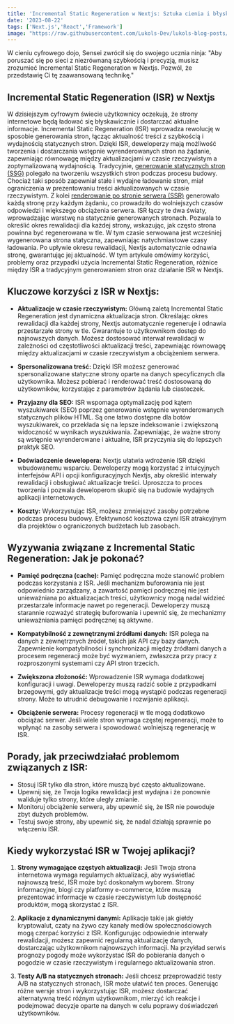 ```yaml
---
title: 'Incremental Static Regeneration w Nextjs: Sztuka cienia i błyskawicznej optymalizacji w krainie ninja'
date: '2023-08-22'
tags: ['Next.js','React','Framework']
image: "https://raw.githubusercontent.com/Lukols-Dev/lukols-blog-posts/main/images/incremental-static-regeneration-nextjs/incremental-static-regeneration.png"
---
```


<CustomImage src="https://raw.githubusercontent.com/Lukols-Dev/lukols-blog-posts/main/images/incremental-static-regeneration-nextjs/incremental-static-regeneration.png" alt="Incremental Static Regeneration." />

W cieniu cyfrowego dojo, Sensei zwrócił się do swojego ucznia ninja: "Aby poruszać się po sieci z niezrównaną szybkością i precyzją, musisz zrozumieć Incremental Static Regeneration w Nextjs. Pozwól, że przedstawię Ci tę zaawansowaną technikę."

## Incremental Static Regeneration (ISR) w Nextjs

W dzisiejszym cyfrowym świecie użytkownicy oczekują, że strony internetowe będą ładować się błyskawicznie i dostarczać aktualne informacje. Incremental Static Regeneration (ISR) wprowadza rewolucję w sposobie generowania stron, łącząc aktualność treści z szybkością i wydajnością statycznych stron.
Dzięki ISR, deweloperzy mają możliwość tworzenia i dostarczania wstępnie wyrenderowanych stron na żądanie, zapewniając równowagę między aktualizacjami w czasie rzeczywistym a zoptymalizowaną wydajnością. Tradycyjnie, [generowanie statycznych stron (SSG)](https://www.nextninja.pl/posts/static-site-generator-nextjs) polegało na tworzeniu wszystkich stron podczas procesu budowy. Chociaż taki sposób zapewniał stałe i wydajne ładowanie stron, miał ograniczenia w prezentowaniu treści aktualizowanych w czasie rzeczywistym. Z kolei [renderowanie po stronie serwera (SSR)](https://www.nextninja.pl/posts/sekrety-server-side-rendering-nextjs) generowało każdą stronę przy każdym żądaniu, co prowadziło do wolniejszych czasów odpowiedzi i większego obciążenia serwera.
ISR łączy te dwa światy, wprowadzając warstwę na statycznie generowanych stronach. Pozwala to określić okres rewalidacji dla każdej strony, wskazując, jak często strona powinna być regenerowana w tle. W tym czasie serwowana jest wcześniej wygenerowana strona statyczna, zapewniając natychmiastowe czasy ładowania. Po upływie okresu rewalidacji, Nextjs automatycznie odnawia stronę, gwarantując jej aktualność.
W tym artykule omówimy korzyści, problemy oraz przypadki użycia Incremental Static Regeneration, różnice między ISR a tradycyjnym generowaniem stron oraz działanie ISR w Nextjs.

## Kluczowe korzyści z ISR w Nextjs:

- **Aktualizacje w czasie rzeczywistym:** Główną zaletą Incremental Static Regeneration jest dynamiczna aktualizacja stron. Określając okres rewalidacji dla każdej strony, Nextjs automatycznie regeneruje i odnawia przestarzałe strony w tle. Gwarantuje to użytkownikom dostęp do najnowszych danych. Możesz dostosować interwał rewalidacji w zależności od częstotliwości aktualizacji treści, zapewniając równowagę między aktualizacjami w czasie rzeczywistym a obciążeniem serwera.

- **Spersonalizowana treść:** Dzięki ISR możesz generować spersonalizowane statyczne strony oparte na danych specyficznych dla użytkownika. Możesz pobierać i renderować treść dostosowaną do użytkowników, korzystając z parametrów żądania lub ciasteczek.

- **Przyjazny dla SEO:** ISR wspomaga optymalizację pod kątem wyszukiwarek (SEO) poprzez generowanie wstępnie wyrenderowanych statycznych plików HTML. Są one łatwo dostępne dla botów wyszukiwarek, co przekłada się na lepsze indeksowanie i zwiększoną widoczność w wynikach wyszukiwania. Zapewniając, że ważne strony są wstępnie wyrenderowane i aktualne, ISR przyczynia się do lepszych praktyk SEO.

- **Doświadczenie dewelopera:** Nextjs ułatwia wdrożenie ISR dzięki wbudowanemu wsparciu. Deweloperzy mogą korzystać z intuicyjnych interfejsów API i opcji konfiguracyjnych Nextjs, aby określić interwały rewalidacji i obsługiwać aktualizacje treści. Uproszcza to proces tworzenia i pozwala deweloperom skupić się na budowie wydajnych aplikacji internetowych.

- **Koszty:** Wykorzystując ISR, możesz zmniejszyć zasoby potrzebne podczas procesu budowy. Efektywność kosztowa czyni ISR atrakcyjnym dla projektów o ograniczonych budżetach lub zasobach.


## Wyzywania związane z Incremental Static Regeneration: Jak je pokonać?

- **Pamięć podręczna (cache):** Pamięć podręczna może stanowić problem podczas korzystania z ISR. Jeśli mechanizm buforowania nie jest odpowiednio zarządzany, a zawartość pamięci podręcznej nie jest unieważniana po aktualizacjach treści, użytkownicy mogą nadal widzieć przestarzałe informacje nawet po regeneracji. Deweloperzy muszą starannie rozważyć strategię buforowania i upewnić się, że mechanizmy unieważniania pamięci podręcznej są aktywne.

- **Kompatybilność z zewnętrznymi źródłami danych:** ISR polega na danych z zewnętrznych źródeł, takich jak API czy bazy danych. Zapewnienie kompatybilności i synchronizacji między źródłami danych a procesem regeneracji może być wyzwaniem, zwłaszcza przy pracy z rozproszonymi systemami czy API stron trzecich.

- **Zwiększona złożoność:** Wprowadzenie ISR wymaga dodatkowej konfiguracji i uwagi. Deweloperzy muszą radzić sobie z przypadkami brzegowymi, gdy aktualizacje treści mogą wystąpić podczas regeneracji strony. Może to utrudnić debugowanie i rozwijanie aplikacji.

- **Obciążenie serwera:** Procesy regeneracji w tle mogą dodatkowo obciążać serwer. Jeśli wiele stron wymaga częstej regeneracji, może to wpłynąć na zasoby serwera i spowodować wolniejszą regenerację w ISR.

## Porady, jak przeciwdziałać problemom związanych z ISR:

- Stosuj ISR tylko dla stron, które muszą być często aktualizowane.
- Upewnij się, że Twoja logika rewalidacji jest wydajna i że ponownie waliduje tylko strony, które uległy zmianie.
- Monitoruj obciążenie serwera, aby upewnić się, że ISR nie powoduje zbyt dużych problemów.
- Testuj swoje strony, aby upewnić się, że nadal działają sprawnie po włączeniu ISR.

## Kiedy wykorzystać ISR w Twojej aplikacji?

1. **Strony wymagające częstych aktualizacji:** Jeśli Twoja strona internetowa wymaga regularnych aktualizacji, aby wyświetlać najnowszą treść, ISR może być doskonałym wyborem. Strony informacyjne, blogi czy platformy e-commerce, które muszą prezentować informacje w czasie rzeczywistym lub dostępność produktów, mogą skorzystać z ISR.

2. **Aplikacje z dynamicznymi danymi:** Aplikacje takie jak giełdy kryptowalut, czaty na żywo czy kanały mediów społecznościowych mogą czerpać korzyści z ISR. Konfigurując odpowiednie interwały rewalidacji, możesz zapewnić regularną aktualizację danych, dostarczając użytkownikom najnowszych informacji. Na przykład serwis prognozy pogody może wykorzystać ISR do pobierania danych o pogodzie w czasie rzeczywistym i regularnego aktualizowania stron.

3. **Testy A/B na statycznych stronach:** Jeśli chcesz przeprowadzić testy A/B na statycznych stronach, ISR może ułatwić ten proces. Generując różne wersje stron i wykorzystując ISR, możesz dostarczać alternatywną treść różnym użytkownikom, mierzyć ich reakcje i podejmować decyzje oparte na danych w celu poprawy doświadczeń użytkowników.

